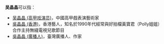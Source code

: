 '''吴晶晶'''可以指：
* [[吴晶晶_(高甲戏演员)|吴晶晶 (高甲戏演员)]]，中國高甲戲表演藝術家
* [[吳晶晶_(香港)|吳晶晶 (香港)]]，香港藝人，知名於1990年代經常與好拍檔黃寶君（Polly姐姐）合作主持無綫電視兒歌節目
* [[吳晶晶_(廣播人)|吳晶晶 (廣播人)]]，臺灣廣播人、作家
{{Disambiguation|J|Cat=三字吳姓人名消歧義}}